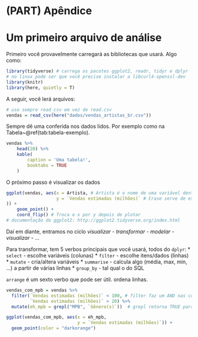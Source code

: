 # (PART) Apêndice {-}

# Um primeiro arquivo de análise {#exemplo-notebook}

Primeiro você provavelmente carregará as bibliotecas que usará. Algo como: 

```r
library(tidyverse) # carrega os pacotes ggplot2, readr, tidyr e dplyr
# no linux pode ser que você precise instalar a libcurl4-openssl-dev
library(knitr)
library(here, quietly = T)
```

A seguir, você lerá arquivos:

```r
# use sempre read_csv em vez de read.csv
vendas = read_csv(here("dados/vendas_artistas_br.csv"))
```

Sempre dê uma conferida nos dados lidos. Por exemplo como na Tabela~\@ref(tab:tabela-exemplo).

```r
vendas %>% 
    head(20) %>% 
    kable(
        caption = 'Uma tabela!',
        booktabs = TRUE
    )
```

O próximo passo é visualizar os dados

```r
ggplot(vendas, aes(x = Artista, # Artista é o nome de uma variável dentro de vendas
                   y = `Vendas estimadas (milhões)` # Crase serve de escape para símbolos e espaços
)) + 
    geom_point() +
    coord_flip() # Troca o x por y depois de plotar
# documentação do ggplot2: http://ggplot2.tidyverse.org/index.html
```

Daí em diante, entramos no ciclo _visualizar_ - _transformar_ - _modelar_ - _visualizar_ - ...

Para transformar, tem 5 verbos principais que você usará, todos do `dplyr`: 
    * `select`  - escolhe variáveis (colunas)
    * `filter` - escolhe itens/dados (linhas)
    * `mutate` - cria/altera variáveis
    * `summarise` - calcula algo (média, max, min, ...) a partir de várias linhas
    * `group_by` - tal qual o do SQL

`arrange` é um sexto verbo que pode ser útil. ordena linhas.


```r
vendas_com_mpb = vendas %>% 
  filter(`Vendas estimadas (milhões)` < 100, # filter faz um AND nas condições
         `Vendas estimadas (milhões)` > 20) %>% 
  mutate(eh_mpb = grepl("MPB", `Gênero(s)`))  # grepl retorna TRUE para as linhas do segundo argumento que contém o 1o

ggplot(vendas_com_mpb, aes(x = eh_mpb, 
                           y = `Vendas estimadas (milhões)`)) + 
  geom_point(color = "darkorange")
```

